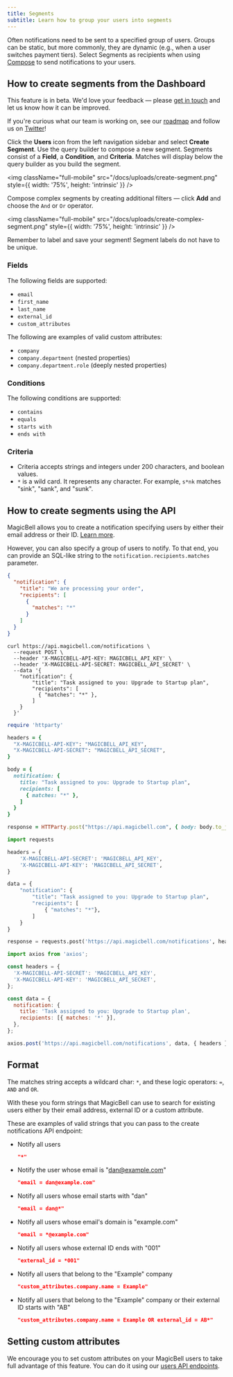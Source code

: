 ```yaml
---
title: Segments
subtitle: Learn how to group your users into segments
---
```


Often notifications need to be sent to a specified group of users. Groups can be static, but more commonly, they are dynamic (e.g., when a user switches payment tiers). Select Segments as recipients when using [Compose](/docs/compose) to send notifications to your users.

## How to create segments from the Dashboard

<Note className="text-darkPurple bg-lightPurple bg-opacity-5 border-none text-lg">
This feature is in beta. We'd love your feedback — please <a href="mailto:hello@magicbell.com">get in touch</a> and let us know how it can be improved.

If you're curious what our team is working on, see our <a href="https://roadmap.magicbell.community/">roadmap</a> and follow us on <a href="https://twitter.com/magicbell_io">Twitter</a>!

</Note>

Click the **Users** icon from the left navigation sidebar and select **Create Segment**. Use the query builder to compose a new segment. Segments consist of a **Field**, a **Condition**, and **Criteria**. Matches will display below the query builder as you build the segment.

<img
  className="full-mobile"
  src="/docs/uploads/create-segment.png"
  style={{ width: '75%', height: 'intrinsic' }}
/>

Compose complex segments by creating additional filters — click **Add** and choose the `And` or `Or` operator.

<img
  className="full-mobile"
  src="/docs/uploads/create-complex-segment.png"
  style={{ width: '75%', height: 'intrinsic' }}
/>

Remember to label and save your segment! Segment labels do not have to be unique.

### Fields

The following fields are supported:

- `email`
- `first_name`
- `last_name`
- `external_id`
- `custom_attributes`

The following are examples of valid custom attributes:

- `company`
- `company.department` (nested properties)
- `company.department.role` (deeply nested properties)

### Conditions

The following conditions are supported:

- `contains`
- `equals`
- `starts with`
- `ends with`

### Criteria

- Criteria accepts strings and integers under 200 characters, and boolean values.
- `*` is a wild card. It represents any character. For example, `s*nk` matches "sink", "sank", and "sunk".

## How to create segments using the API

MagicBell allows you to create a notification specifying users by either their
email address or their ID. [Learn more](https://www.magicbell.com/docs/sending-notifications).

However, you can also specify a group of users to notify. To that end, you can
provide an SQL-like string to the `notification.recipients.matches` parameter.

<Tabs>

```json title=PAYLOAD hideHeader noTopBorderRadius
{
  "notification": {
    "title": "We are processing your order",
    "recipients": [
      {
        "matches": "*"
      }
    ]
  }
}
```

```curl title=cURL hideHeader noTopBorderRadius
curl https://api.magicbell.com/notifications \
  --request POST \
  --header 'X-MAGICBELL-API-KEY: MAGICBELL_API_KEY' \
  --header 'X-MAGICBELL-API-SECRET: MAGICBELL_API_SECRET' \
  --data '{
    "notification": {
        "title": "Task assigned to you: Upgrade to Startup plan",
        "recipients": [
          { "matches": "*" },
        ]
    }
  }'
```

```ruby title=RUBY hideHeader noTopBorderRadius
require 'httparty'

headers = {
  "X-MAGICBELL-API-KEY": "MAGICBELL_API_KEY",
  "X-MAGICBELL-API-SECRET": "MAGICBELL_API_SECRET",
}

body = {
  notification: {
    title: "Task assigned to you: Upgrade to Startup plan",
    recipients: [
      { matches: "*" },
    ]
  }
}

response = HTTParty.post("https://api.magicbell.com", { body: body.to_json, headers: headers })
```

```python title=PYTHON hideHeader noTopBorderRadius
import requests

headers = {
    'X-MAGICBELL-API-SECRET': 'MAGICBELL_API_KEY',
    'X-MAGICBELL-API-KEY': 'MAGICBELL_API_SECRET',
}

data = {
    "notification": {
        "title": "Task assigned to you: Upgrade to Startup plan",
        "recipients": [
            { "matches": "*"},
        ]
    }
}

response = requests.post('https://api.magicbell.com/notifications', headers=headers, json=data)
```

```javascript title=JAVASCRIPT hideHeader noTopBorderRadius
import axios from 'axios';

const headers = {
  'X-MAGICBELL-API-SECRET': 'MAGICBELL_API_KEY',
  'X-MAGICBELL-API-KEY': 'MAGICBELL_API_SECRET',
};

const data = {
  notification: {
    title: 'Task assigned to you: Upgrade to Startup plan',
    recipients: [{ matches: '*' }],
  },
};

axios.post('https://api.magicbell.com/notifications', data, { headers });
```

</Tabs>

## Format

The matches string accepts a wildcard char: `*`, and these logic operators:
`=`, `AND` and `OR`.

With these you form strings that MagicBell can use to search for existing users
either by their email address, external ID or a custom attribute.

These are examples of valid strings that you can pass to the create
notifications API endpoint:

- Notify all users

  ```json hideHeader
  "*"
  ```

- Notify the user whose email is "dan@example.com"

  ```json hideHeader
  "email = dan@example.com"
  ```

- Notify all users whose email starts with "dan"

  ```json hideHeader
  "email = dan@*"
  ```

- Notify all users whose email's domain is "example.com"

  ```json hideHeader
  "email = *@example.com"
  ```

- Notify all users whose external ID ends with "001"

  ```json hideHeader
  "external_id = *001"
  ```

- Notify all users that belong to the "Example" company

  ```json hideHeader
  "custom_attributes.company.name = Example"
  ```

- Notify all users that belong to the "Example" company or their external ID starts with "AB"

  ```json hideHeader
  "custom_attributes.company.name = Example OR external_id = AB*"
  ```

## Setting custom attributes

We encourage you to set custom
attributes on your MagicBell users to take full advantage of this feature. You can do it using our [users API endpoints](/docs/rest-api/reference#create-user).
